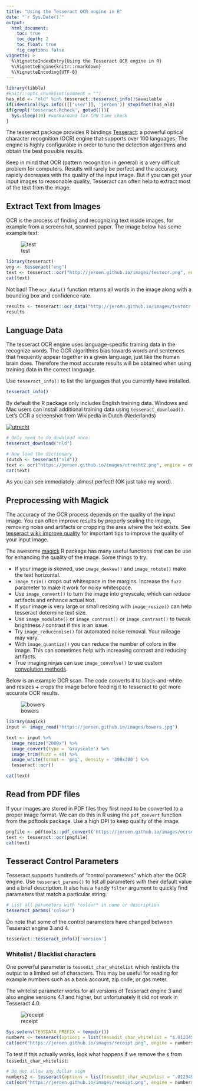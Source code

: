 ```yaml
---
title: "Using the Tesseract OCR engine in R"
date: "`r Sys.Date()`"
output:
  html_document:
    toc: true
    toc_depth: 2
    toc_float: true
    fig_caption: false
vignette: >
  %\VignetteIndexEntry{Using the Tesseract OCR engine in R}
  %\VignetteEngine{knitr::rmarkdown}
  %\VignetteEncoding{UTF-8}
---
```



```r
library(tibble)
#knitr::opts_chunk$set(comment = "")
has_nld <- "nld" %in% tesseract::tesseract_info()$available
if(identical(Sys.info()[['user']], 'jeroen')) stopifnot(has_nld)
if(grepl('tesseract.Rcheck', getwd())){
  Sys.sleep(10) #workaround for CPU time check
}
```

The tesseract package provides R bindings [Tesseract](https://github.com/tesseract-ocr/tesseract): a powerful optical character recognition (OCR) engine that supports over 100 languages. The engine is highly configurable in order to tune the detection algorithms and obtain the best possible results.

Keep in mind that OCR (pattern recognition in general) is a very difficult problem for computers. Results will rarely be perfect and the accuracy rapidly decreases with the quality of the input image. But if you can get your input images to reasonable quality, Tesseract can often help to extract most of the text from the image.

## Extract Text from Images

OCR is the process of finding and recognizing text inside images, for example from a screenshot, scanned paper. The image below has some example text:

![test](https://jeroen.github.io/images/testocr.png){data-external=1}

```r
library(tesseract)
eng <- tesseract("eng")
text <- tesseract::ocr("http://jeroen.github.io/images/testocr.png", engine = eng)
cat(text)
```

Not bad! The `ocr_data()` function returns all words in the image along with a bounding box and confidence rate.

```r
results <- tesseract::ocr_data("http://jeroen.github.io/images/testocr.png", engine = eng)
results
```

## Language Data

The tesseract OCR engine uses language-specific training data in the recognize words. The OCR algorithms bias towards words and sentences that frequently appear together in a given language, just like the human brain does. Therefore the most accurate results will be obtained when using training data in the correct language. 

Use `tesseract_info()` to list the languages that you currently have installed.

```r
tesseract_info()
```

By default the R package only includes English training data. Windows and Mac users can install additional training data using `tesseract_download()`. Let's OCR a screenshot from Wikipedia in Dutch (Nederlands) 

[![utrecht](https://jeroen.github.io/images/utrecht2.png)](https://nl.wikipedia.org/wiki/Geschiedenis_van_de_stad_Utrecht)

```r
# Only need to do download once:
tesseract_download("nld")
```

```r
# Now load the dictionary
(dutch <- tesseract("nld"))
text <- ocr("https://jeroen.github.io/images/utrecht2.png", engine = dutch)
cat(text)
```

As you can see immediately: almost perfect! (OK just take my word). 


## Preprocessing with Magick

The accuracy of the OCR process depends on the quality of the input image. You can often improve results by properly scaling the image, removing noise and artifacts or cropping the area where the text exists. See [tesseract wiki: improve quality](https://github.com/tesseract-ocr/tesseract/wiki/ImproveQuality) for important tips to improve the quality of your input image.

The awesome [magick](https://cran.r-project.org/package=magick/vignettes/intro.html) R package has many useful functions that can be use for enhancing the quality of the image. Some things to try:

 - If your image is skewed, use `image_deskew()` and `image_rotate()` make the text horizontal.
 - `image_trim()` crops out whitespace in the margins. Increase the `fuzz` parameter to make it work for noisy whitespace.
 - Use `image_convert()` to turn the image into greyscale, which can reduce artifacts and enhance actual text.
 - If your image is very large or small resizing with `image_resize()` can help tesseract determine text size.
 - Use `image_modulate()` or `image_contrast()` or `image_contrast()` to tweak brightness / contrast if this is an issue.
 - Try `image_reducenoise()` for automated noise removal. Your mileage may vary.
 - With `image_quantize()` you can reduce the number of colors in the image. This can sometimes help with increasing contrast and reducing artifacts.
 - True imaging ninjas can use `image_convolve()` to use custom [convolution methods](https://ropensci.org/technotes/2017/11/02/image-convolve/). 

Below is an example OCR scan. The code converts it to black-and-white and resizes + crops the image before feeding it to tesseract to get more accurate OCR results.

![bowers](https://jeroen.github.io/images/bowers.jpg){data-external=1}


```r
library(magick)
input <- image_read("https://jeroen.github.io/images/bowers.jpg")

text <- input %>%
  image_resize("2000x") %>%
  image_convert(type = 'Grayscale') %>%
  image_trim(fuzz = 40) %>%
  image_write(format = 'png', density = '300x300') %>%
  tesseract::ocr() 

cat(text)
```


## Read from PDF files

If your images are stored in PDF files they first need to be converted to a proper image format. We can do this in R using the `pdf_convert` function from the pdftools package. Use a high DPI to keep quality of the image.

```r
pngfile <- pdftools::pdf_convert('https://jeroen.github.io/images/ocrscan.pdf', dpi = 600)
text <- tesseract::ocr(pngfile)
cat(text)
```


## Tesseract Control Parameters

Tesseract supports hundreds of "control parameters" which alter the OCR engine. Use `tesseract_params()` to list all parameters with their default value and a brief description. It also has a handy `filter` argument to quickly find parameters that match a particular string.

```r
# List all parameters with *colour* in name or description
tesseract_params('colour')
```

Do note that some of the control parameters have changed between Tesseract engine 3 and 4.

```r
tesseract::tesseract_info()['version']
```

### Whitelist / Blacklist characters

One powerful parameter is `tessedit_char_whitelist` which restricts the output to a limited set of characters. This may be useful for reading for example numbers such as a bank account, zip code, or gas meter.

The whitelist parameter works for all versions of Tesseract engine 3 and also engine versions 4.1 and higher, but unfortunately it did not work in Tesseract 4.0.

![receipt](https://jeroen.github.io/images/receipt.png){data-external=1}

```r
Sys.setenv(TESSDATA_PREFIX = tempdir())
numbers <- tesseract(options = list(tessedit_char_whitelist = "$.0123456789"))
cat(ocr("https://jeroen.github.io/images/receipt.png", engine = numbers))
```

To test if this actually works, look what happens if we remove the `$` from `tessedit_char_whitelist`:

```r
# Do not allow any dollar sign 
numbers2 <- tesseract(options = list(tessedit_char_whitelist = ".0123456789"))
cat(ocr("https://jeroen.github.io/images/receipt.png", engine = numbers2))
```

